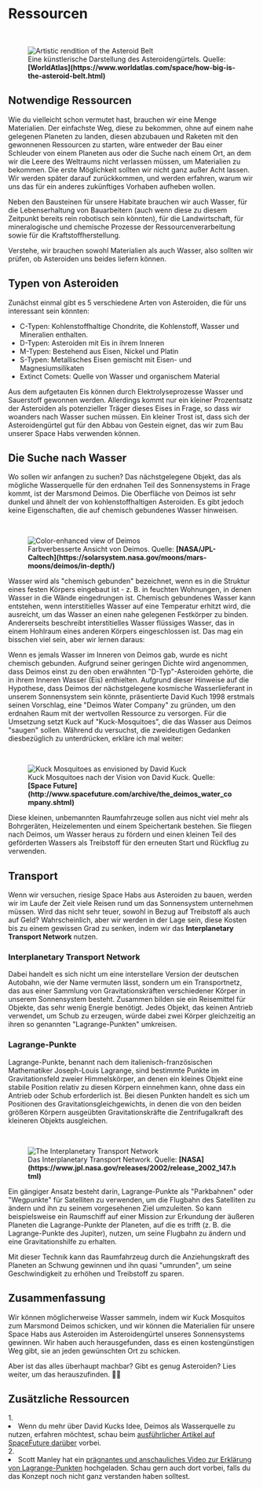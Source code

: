 
# Ressourcen

<br/>
<figure>
<Image src={require(".//../../../resources/images/asteroidbelt.png")} alt="Artistic rendition of the Asteroid Belt" />
<figcaption style={{ color: "rgb(156, 156, 156)", fontSize: "14px", marginTop: "2px" }}>Eine künstlerische Darstellung des Asteroidengürtels. Quelle: <strong>[WorldAtlas](https://www.worldatlas.com/space/how-big-is-the-asteroid-belt.html)</strong></figcaption>
</figure>

## Notwendige Ressourcen
Wie du vielleicht schon vermutet hast, brauchen wir eine Menge Materialien. Der einfachste Weg, diese zu bekommen, ohne auf einem nahe gelegenen Planeten zu landen, diesen abzubauen und Raketen mit den gewonnenen Ressourcen zu starten, wäre entweder der Bau einer Schleuder von einem Planeten aus oder die Suche nach einem Ort, an dem wir die Leere des Weltraums nicht verlassen müssen, um Materialien zu bekommen. Die erste Möglichkeit sollten wir nicht ganz außer Acht lassen. Wir werden später darauf zurückkommen, und werden erfahren, warum wir uns das für ein anderes zukünftiges Vorhaben aufheben wollen.

Neben den Bausteinen für unsere Habitate brauchen wir auch Wasser, für die Lebenserhaltung von Bauarbeitern (auch wenn diese zu diesem Zeitpunkt bereits rein robotisch sein könnten), für die Landwirtschaft, für mineralogische und chemische Prozesse der Ressourcenverarbeitung sowie für die Kraftstoffherstellung.

Verstehe, wir brauchen sowohl Materialien als auch Wasser, also sollten wir prüfen, ob Asteroiden uns beides liefern können.

## Typen von Asteroiden
Zunächst einmal gibt es 5 verschiedene Arten von Asteroiden, die für uns interessant sein könnten:

- C-Typen: Kohlenstoffhaltige Chondrite, die Kohlenstoff, Wasser und Mineralien enthalten.
- D-Typen: Asteroiden mit Eis in ihrem Inneren
- M-Typen: Bestehend aus Eisen, Nickel und Platin
- S-Typen: Metallisches Eisen gemischt mit Eisen- und Magnesiumsilikaten
- Extinct Comets: Quelle von Wasser und organischem Material

Aus dem aufgetauten Eis können durch Elektrolyseprozesse Wasser und Sauerstoff gewonnen werden. Allerdings kommt nur ein kleiner Prozentsatz der Asteroiden als potenzieller Träger dieses Eises in Frage, so dass wir woanders nach Wasser suchen müssen. Ein kleiner Trost ist, dass sich der Asteroidengürtel gut für den Abbau von Gestein eignet, das wir zum Bau unserer Space Habs verwenden können.

## Die Suche nach Wasser
Wo sollen wir anfangen zu suchen? Das nächstgelegene Objekt, das als mögliche Wasserquelle für den erdnahen Teil des Sonnensystems in Frage kommt, ist der Marsmond Deimos. Die Oberfläche von Deimos ist sehr dunkel und ähnelt der von kohlenstoffhaltigen Asteroiden. Es gibt jedoch keine Eigenschaften, die auf chemisch gebundenes Wasser hinweisen. 

<br/>
<figure>
<Image src={require(".//../../../resources/images/deimos.png")} alt="Color-enhanced view of Deimos" />
<figcaption style={{ color: "rgb(156, 156, 156)", fontSize: "14px", marginTop: "2px" }}>Farbverbesserte Ansicht von Deimos. Quelle: <strong>[NASA/JPL-Caltech](https://solarsystem.nasa.gov/moons/mars-moons/deimos/in-depth/)</strong></figcaption>
</figure>

Wasser wird als "chemisch gebunden" bezeichnet, wenn es in die Struktur eines festen Körpers eingebaut ist - z. B. in feuchten Wohnungen, in denen Wasser in die Wände eingedrungen ist. Chemisch gebundenes Wasser kann entstehen, wenn interstitielles Wasser auf eine Temperatur erhitzt wird, die ausreicht, um das Wasser an einen nahe gelegenen Festkörper zu binden. Andererseits beschreibt interstitielles Wasser flüssiges Wasser, das in einem Hohlraum eines anderen Körpers eingeschlossen ist. Das mag ein bisschen viel sein, aber wir lernen daraus:

Wenn es jemals Wasser im Inneren von Deimos gab, wurde es nicht chemisch gebunden. Aufgrund seiner geringen Dichte wird angenommen, dass Deimos einst zu den oben erwähnten "D-Typ"-Asteroiden gehörte, die in ihrem Inneren Wasser (Eis) enthielten. Aufgrund dieser Hinweise auf die Hypothese, dass Deimos der nächstgelegene kosmische Wasserlieferant in unserem Sonnensystem sein könnte, präsentierte David Kuch 1998 erstmals seinen Vorschlag, eine "Deimos Water Company" zu gründen, um den erdnahen Raum mit der wertvollen Ressource zu versorgen. Für die Umsetzung setzt Kuck auf "Kuck-Mosquitoes", die das Wasser aus Deimos "saugen" sollen. Während du versuchst, die zweideutigen Gedanken diesbezüglich zu unterdrücken, erkläre ich mal weiter:

<br/>
<figure>
<Image src={require(".//../../../resources/images/deimosdrill.png")} alt="Kuck Mosquitoes as envisioned by  David Kuck" />
<figcaption style={{ color: "rgb(156, 156, 156)", fontSize: "14px", marginTop: "2px" }}>Kuck Mosquitoes nach der Vision von David Kuck. Quelle: <strong>[Space Future](http://www.spacefuture.com/archive/the_deimos_water_company.shtml)</strong></figcaption>
</figure>

Diese kleinen, unbemannten Raumfahrzeuge sollen aus nicht viel mehr als Bohrgeräten, Heizelementen und einem Speichertank bestehen. Sie fliegen nach Deimos, um Wasser heraus zu fördern und einen kleinen Teil des geförderten Wassers als Treibstoff für den erneuten Start und Rückflug zu verwenden.

## Transport
Wenn wir versuchen, riesige Space Habs aus Asteroiden zu bauen, werden wir im Laufe der Zeit viele Reisen rund um das Sonnensystem unternehmen müssen. Wird das nicht sehr teuer, sowohl in Bezug auf Treibstoff als auch auf Geld? Wahrscheinlich, aber wir werden in der Lage sein, diese Kosten bis zu einem gewissen Grad zu senken, indem wir das <strong>Interplanetary Transport Network</strong> nutzen.

### Interplanetary Transport Network

Dabei handelt es sich nicht um eine interstellare Version der deutschen Autobahn, wie der Name vermuten lässt, sondern um ein Transportnetz, das aus einer Sammlung von Gravitationskräften verschiedener Körper in unserem Sonnensystem besteht. Zusammen bilden sie ein Reisemittel für Objekte, das sehr wenig Energie benötigt. Jedes Objekt, das keinen Antrieb verwendet, um Schub zu erzeugen, würde dabei zwei Körper gleichzeitig an ihren so genannten "Lagrange-Punkten" umkreisen. 

### Lagrange-Punkte
Lagrange-Punkte, benannt nach dem italienisch-französischen Mathematiker Joseph-Louis Lagrange, sind bestimmte Punkte im Gravitationsfeld zweier Himmelskörper, an denen ein kleines Objekt eine stabile Position relativ zu diesen Körpern einnehmen kann, ohne dass ein Antrieb oder Schub erforderlich ist. Bei diesen Punkten handelt es sich um Positionen des Gravitationsgleichgewichts, in denen die von den beiden größeren Körpern ausgeübten Gravitationskräfte die Zentrifugalkraft des kleineren Objekts ausgleichen.

<br/>
<figure>
<Image src={require(".//../../../resources/images/itn.png")} alt="The Interplanetary Transport Network" />
<figcaption style={{ color: "rgb(156, 156, 156)", fontSize: "14px", marginTop: "2px" }}>Das Interplanetary Transport Network. Quelle: <strong>[NASA](https://www.jpl.nasa.gov/releases/2002/release_2002_147.html)</strong></figcaption>
</figure>

Ein gängiger Ansatz besteht darin, Lagrange-Punkte als "Parkbahnen" oder "Wegpunkte" für Satelliten zu verwenden, um die Flugbahn des Satelliten zu ändern und ihn zu seinem vorgesehenen Ziel umzuleiten. So kann beispielsweise ein Raumschiff auf einer Mission zur Erkundung der äußeren Planeten die Lagrange-Punkte der Planeten, auf die es trifft (z. B. die Lagrange-Punkte des Jupiter), nutzen, um seine Flugbahn zu ändern und eine Gravitationshilfe zu erhalten. 

Mit dieser Technik kann das Raumfahrzeug durch die Anziehungskraft des Planeten an Schwung gewinnen und ihn quasi "umrunden", um seine Geschwindigkeit zu erhöhen und Treibstoff zu sparen.

## Zusammenfassung
Wir können möglicherweise Wasser sammeln, indem wir Kuck Mosquitos zum Marsmond Deimos schicken, und wir können die Materialien für unsere Space Habs aus Asteroiden im Asteroidengürtel unseres Sonnensystems gewinnen. Wir haben auch herausgefunden, dass es einen kostengünstigen Weg gibt, sie an jeden gewünschten Ort zu schicken. 

Aber ist das alles überhaupt machbar? Gibt es genug Asteroiden? Lies weiter, um das herauszufinden. 💁‍♂️


## Zusätzliche Ressourcen
<AdditionalResources>
  <div>
    <span>1. </span><li>Wenn du mehr über David Kucks Idee, Deimos als Wasserquelle zu nutzen, erfahren möchtest, schau beim <a href="https://spacefuture.com/archive/the_deimos_water_company.shtml" target="_blank">ausführlicher Artikel auf SpaceFuture darüber</a> vorbei.</li>
  </div>
<div>
    <span>2. </span><li>Scott Manley hat ein <a href="https://www.youtube.com/watch?v=7PHvDj4TDfM" target="_blank">prägnantes und anschauliches Video zur Erklärung von Lagrange-Punkten</a> hochgeladen. Schau gern auch dort vorbei, falls du das Konzept noch nicht ganz verstanden haben solltest.</li>
  </div>
</AdditionalResources>


<Analytics />